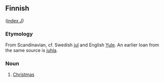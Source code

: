 ==Finnish==
([[Wiktionary:Finnish_index_j|index J]])

===Etymology===
From Scandinavian, cf. Swedish [[jul]] and English [[Yule]]. An earlier loan from the same source is [[juhla]].

===Noun===

# [[Christmas]]
